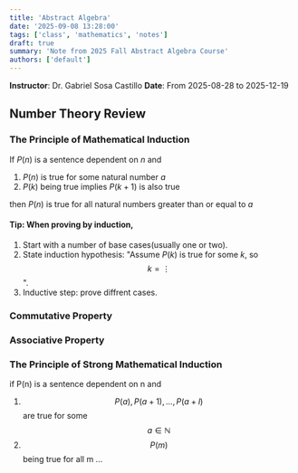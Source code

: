 ```yaml
---
title: 'Abstract Algebra'
date: '2025-09-08 13:28:00'
tags: ['class', 'mathematics', 'notes']
draft: true
summary: 'Note from 2025 Fall Abstract Algebra Course'
authors: ['default']
---
```


**Instructor**: Dr. Gabriel Sosa Castillo
**Date**: From 2025-08-28 to 2025-12-19

## Number Theory Review

### The Principle of Mathematical Induction

If $P(n)$ is a sentence dependent on $n$ and

1. $P(n)$ is true for some natural number $a$
2. $P(k)$ being true implies $P(k+1)$ is also true

then $P(n)$ is true for all natural numbers greater than or equal to $a$

#### Tip: When proving by induction,

1. Start with a number of base cases(usually one or two).
2. State induction hypothesis: "Assume $P(k)$ is true for some $k$, so $$k= \vdots $$".
3. Inductive step: prove diffrent cases.

### Commutative Property

### Associative Property

### The Principle of Strong Mathematical Induction

if P(n) is a sentence dependent on n and

1. $$P(a), P(a+1), ... , P(a+l)$$ are true for some $$a \in \mathbb{N}$$
2. $$P(m)$$ being true for all m ...
